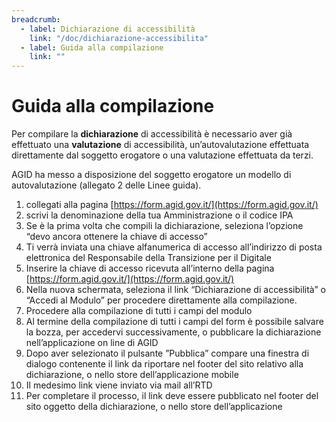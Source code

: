 ```yaml
---
breadcrumb:
  - label: Dichiarazione di accessibilità
    link: "/doc/dichiarazione-accessibilita"
  - label: Guida alla compilazione
    link: ""
---
```


# Guida alla compilazione

Per compilare la **dichiarazione** di accessibilità è necessario aver già effettuato
una **valutazione** di accessibilità, un’autovalutazione effettuata direttamente dal
soggetto erogatore o una valutazione effettuata da terzi. 

AGID ha messo a disposizione del soggetto erogatore un modello
di autovalutazione (allegato 2 delle Linee guida). 

1. collegati alla pagina [https://form.agid.gov.it/](https://form.agid.gov.it/)
1. scrivi la denominazione della tua Amministrazione o il codice IPA 
1. Se è la prima volta che compili la dichiarazione, seleziona l’opzione “devo ancora ottenere la chiave di
accesso” 
1. Ti verrà inviata una chiave alfanumerica di accesso all’indirizzo di
posta elettronica del Responsabile della Transizione per il Digitale 
1. Inserire la chiave di accesso ricevuta all’interno della pagina [https://form.agid.gov.it/](https://form.agid.gov.it/)
1. Nella nuova schermata, seleziona il link “Dichiarazione di accessibilità” o
“Accedi al Modulo” per procedere direttamente alla compilazione. 
1. Procedere alla compilazione di tutti i campi del modulo 
1. Al termine della compilazione di tutti
i campi del form è possibile salvare la bozza, per accedervi successivamente, o
pubblicare la dichiarazione nell’applicazione on line di AGID 
1. Dopo aver selezionato il pulsante ”Pubblica” compare una finestra di dialogo contenente il
link da riportare nel footer del sito relativo alla dichiarazione, o nello store
dell’applicazione mobile 
1. Il medesimo link viene inviato via mail all’RTD 
1. Per completare il processo, il link deve essere pubblicato nel footer del sito
oggetto della dichiarazione, o nello store dell’applicazione
